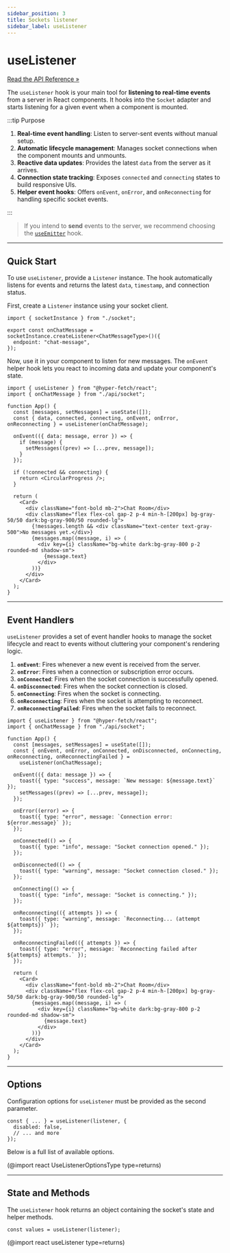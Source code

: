 ```yaml
---
sidebar_position: 3
title: Sockets listener
sidebar_label: useListener
---
```


# useListener

[Read the API Reference »](/api/react/Hooks/useListener.mdx)

The `useListener` hook is your main tool for **listening to real-time events** from a server in React components. It
hooks into the `Socket` adapter and starts listening for a given event when a component is mounted.

:::tip Purpose

1. **Real-time event handling**: Listen to server-sent events without manual setup.
2. **Automatic lifecycle management**: Manages socket connections when the component mounts and unmounts.
3. **Reactive data updates**: Provides the latest `data` from the server as it arrives.
4. **Connection state tracking**: Exposes `connected` and `connecting` states to build responsive UIs.
5. **Helper event hooks**: Offers `onEvent`, `onError`, and `onReconnecting` for handling specific socket events.

:::

> If you intend to **send** events to the server, we recommend choosing the
> [`useEmitter`](/docs/react/sockets/use-emitter) hook.

---

## Quick Start

To use `useListener`, provide a `Listener` instance. The hook automatically listens for events and returns the latest
`data`, `timestamp`, and connection status.

First, create a `Listener` instance using your socket client.

```tsx title="Creating a listener"
import { socketInstance } from "./socket";

export const onChatMessage = socketInstance.createListener<ChatMessageType>()({
  endpoint: "chat-message",
});
```

Now, use it in your component to listen for new messages. The `onEvent` helper hook lets you react to incoming data and
update your component's state.

```tsx title="Listening to chat messages"
import { useListener } from "@hyper-fetch/react";
import { onChatMessage } from "./api/socket";

function App() {
  const [messages, setMessages] = useState([]);
  const { data, connected, connecting, onEvent, onError, onReconnecting } = useListener(onChatMessage);

  onEvent(({ data: message, error }) => {
    if (message) {
      setMessages((prev) => [...prev, message]);
    }
  });

  if (!connected && connecting) {
    return <CircularProgress />;
  }

  return (
    <Card>
      <div className="font-bold mb-2">Chat Room</div>
      <div className="flex flex-col gap-2 p-4 min-h-[200px] bg-gray-50/50 dark:bg-gray-900/50 rounded-lg">
        {!messages.length && <div className="text-center text-gray-500">No messages yet.</div>}
        {messages.map((message, i) => (
          <div key={i} className="bg-white dark:bg-gray-800 p-2 rounded-md shadow-sm">
            {message.text}
          </div>
        ))}
      </div>
    </Card>
  );
}
```

---

## Event Handlers

`useListener` provides a set of event handler hooks to manage the socket lifecycle and react to events without
cluttering your component's rendering logic.

1.  **`onEvent`**: Fires whenever a new event is received from the server.
2.  **`onError`**: Fires when a connection or subscription error occurs.
3.  **`onConnected`**: Fires when the socket connection is successfully opened.
4.  **`onDisconnected`**: Fires when the socket connection is closed.
5.  **`onConnecting`**: Fires when the socket is connecting.
6.  **`onReconnecting`**: Fires when the socket is attempting to reconnect.
7.  **`onReconnectingFailed`**: Fires when the socket fails to reconnect.

```tsx title="Using event handlers"
import { useListener } from "@hyper-fetch/react";
import { onChatMessage } from "./api/socket";

function App() {
  const [messages, setMessages] = useState([]);
  const { onEvent, onError, onConnected, onDisconnected, onConnecting, onReconnecting, onReconnectingFailed } =
    useListener(onChatMessage);

  onEvent(({ data: message }) => {
    toast({ type: "success", message: `New message: ${message.text}` });
    setMessages((prev) => [...prev, message]);
  });

  onError((error) => {
    toast({ type: "error", message: `Connection error: ${error.message}` });
  });

  onConnected(() => {
    toast({ type: "info", message: "Socket connection opened." });
  });

  onDisconnected(() => {
    toast({ type: "warning", message: "Socket connection closed." });
  });

  onConnecting(() => {
    toast({ type: "info", message: "Socket is connecting." });
  });

  onReconnecting(({ attempts }) => {
    toast({ type: "warning", message: `Reconnecting... (attempt ${attempts})` });
  });

  onReconnectingFailed(({ attempts }) => {
    toast({ type: "error", message: `Reconnecting failed after ${attempts} attempts.` });
  });

  return (
    <Card>
      <div className="font-bold mb-2">Chat Room</div>
      <div className="flex flex-col gap-2 p-4 min-h-[200px] bg-gray-50/50 dark:bg-gray-900/50 rounded-lg">
        {messages.map((message, i) => (
          <div key={i} className="bg-white dark:bg-gray-800 p-2 rounded-md shadow-sm">
            {message.text}
          </div>
        ))}
      </div>
    </Card>
  );
}
```

---

## Options

Configuration options for `useListener` must be provided as the second parameter.

```tsx
const { ... } = useListener(listener, {
  disabled: false,
  // ... and more
});
```

Below is a full list of available options.

(@import react UseListenerOptionsType type=returns)

<LinkCard
  type="api"
  title="UseListenerOptionsType API Reference"
  description="Learn more about the useListener hook options."
  to="/docs/api/react/Types/UseListenerOptionsType"
/>

---

## State and Methods

The `useListener` hook returns an object containing the socket's state and helper methods.

```tsx
const values = useListener(listener);
```

(@import react useListener type=returns)
